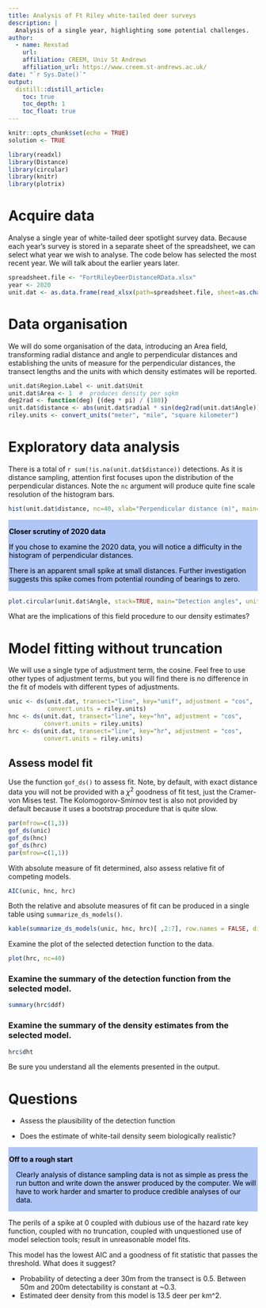 ```yaml
---
title: Analysis of Ft Riley white-tailed deer surveys
description: |
  Analysis of a single year, highlighting some potential challenges.
author:
  - name: Rexstad
    url: 
    affiliation: CREEM, Univ St Andrews
    affiliation_url: https://www.creem.st-andrews.ac.uk/
date: "`r Sys.Date()`"
output: 
  distill::distill_article:
    toc: true
    toc_depth: 1
    toc_float: true
---
```


```r
knitr::opts_chunk$set(echo = TRUE)
solution <- TRUE
```

```r
library(readxl)
library(Distance)
library(circular)
library(knitr)
library(plotrix)
```

# Acquire data

Analyse a single year of white-tailed deer spotlight survey data.  Because each year's survey is stored in a separate sheet of the spreadsheet, we can select what year we wish to analyse.  The code below has selected the most recent year.  We will talk about the earlier years later.


```r
spreadsheet.file <- "FortRileyDeerDistanceRData.xlsx"
year <- 2020
unit.dat <- as.data.frame(read_xlsx(path=spreadsheet.file, sheet=as.character(year)))
```

#  Data organisation

We will do some organisation of the data, introducing an Area field, transforming radial distance and angle to perpendicular distances and establishing the units of measure for the perpendicular distances, the transect lengths and the units with which density estimates will be reported.

```r
unit.dat$Region.Label <- unit.dat$Unit
unit.dat$Area <- 1  #  produces density per sqkm
deg2rad <- function(deg) {(deg * pi) / (180)}
unit.dat$distance <- abs(unit.dat$radial * sin(deg2rad(unit.dat$Angle)))
riley.units <- convert_units("meter", "mile", "square kilometer")
```


# Exploratory data analysis

There is a total of `r sum(!is.na(unit.dat$distance))` detections.  As it is distance sampling, attention first focuses upon the distribution of the perpendicular distances.  Note the `nc` argument will produce quite fine scale resolution of the histogram bars.

```r
hist(unit.dat$distance, nc=40, xlab="Perpendicular distance (m)", main=paste("All ", year, "detections"))
```

<div class="warning" style='padding:0.1em; background-color:#b0c6f5; color:#000000'>
<span>
<p style='margin-top:1em; text-align:left'>
<b>Closer scrutiny of 2020 data</b></p>
<p style='margin-left:1em;'>
If you chose to examine the 2020 data, you will notice a difficulty in the histogram of perpendicular distances.

There is an apparent small spike at small distances.  Further investigation suggests this spike comes from potential rounding of bearings to zero.
</p>
</span>
</div>

```r
plot.circular(unit.dat$Angle, stack=TRUE, main="Detection angles", units = "degrees")
```

What are the implications of this field procedure to our density estimates?

# Model fitting without truncation

We will use a single type of adjustment term, the cosine.  Feel free to use other types of adjustment terms, but you will find there is no difference in the fit of models with different types of adjustments.


```r
unic <- ds(unit.dat, transect="line", key="unif", adjustment = "cos", 
           convert.units = riley.units)
hnc <- ds(unit.dat, transect="line", key="hn", adjustment = "cos", 
          convert.units = riley.units)
hrc <- ds(unit.dat, transect="line", key="hr", adjustment = "cos", 
          convert.units = riley.units)
```

## Assess model fit

Use the function `gof_ds()` to assess fit.  Note, by default, with exact distance data you will not be provided with a $\chi^2$ goodness of fit test, just the Cramer-von Mises test.  The Kolomogorov-Smirnov test is also not provided by default because it uses a bootstrap procedure that is quite slow.

```r
par(mfrow=c(1,3))
gof_ds(unic)
gof_ds(hnc)
gof_ds(hrc)
par(mfrow=c(1,1))
```

With absolute measure of fit determined, also assess relative fit of competing models.

```r
AIC(unic, hnc, hrc)
```

Both the relative and absolute measures of fit can be produced in a single table using `summarize_ds_models()`.

```r
kable(summarize_ds_models(unic, hnc, hrc)[ ,2:7], row.names = FALSE, digits=4)
```

Examine the plot of the selected detection function to the data.

```r
plot(hrc, nc=40)
```

### Examine the summary of the detection function from the selected model.

```r
summary(hrc$ddf)
```

### Examine the summary of the density estimates from the selected model.

```r
hrc$dht
```

Be sure you understand all the elements presented in the output.

# Questions

- Assess the plausibility of the detection function

- Does the estimate of white-tail density seem biologically realistic?

<div class="warning" style='padding:0.1em; background-color:#b0c6f5; color:#000000'>
<span>
<p style='margin-top:1em; text-align:left'>
<b>Off to a rough start</b></p>
<p style='margin-left:1em;'>
Clearly analysis of distance sampling data is not as simple as press the run button and write down the answer produced by the computer.  We will have to work harder and smarter to produce credible analyses of our data.
</p>
</span>
</div>


The perils of a spike at 0 coupled with dubious use of the hazard rate key function, coupled with no truncation, coupled with unquestioned use of model selection tools; result in unreasonable model fits.


This model has the lowest AIC and a goodness of fit statistic that passes the threshold.  What does it suggest?

- Probability of detecting a deer 30m from the transect is 0.5.  Between 50m and 200m detectability is constant at ~0.3.
- Estimated deer density from this model is 13.5 deer per km^2.



